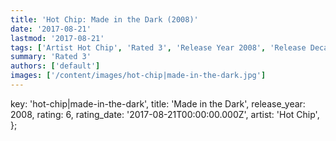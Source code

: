 ```yaml
---
title: 'Hot Chip: Made in the Dark (2008)'
date: '2017-08-21'
lastmod: '2017-08-21'
tags: ['Artist Hot Chip', 'Rated 3', 'Release Year 2008', 'Release Decade 2000']
summary: 'Rated 3'
authors: ['default']
images: ['/content/images/hot-chip|made-in-the-dark.jpg']
---
```


  key: 'hot-chip|made-in-the-dark',
  title: 'Made in the Dark',
  release_year: 2008,
  rating: 6,
  rating_date: '2017-08-21T00:00:00.000Z',
  artist: 'Hot Chip',
};

<MusicRating data={data} />
